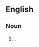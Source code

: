 {{also|Sturm and Drang}}
==English==

===Noun===
{{en-noun|head=[[Sturm#German|sturm]] [[and]] [[Drang#German|drang]]|-}}

# {{alternative form of|en|Sturm und Drang}}.